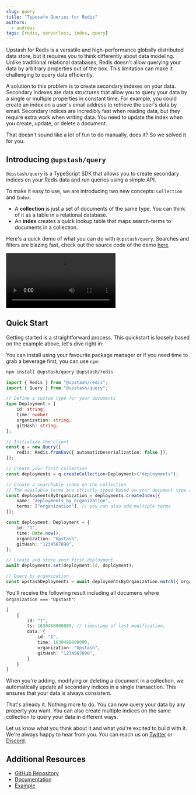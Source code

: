 ```yaml
---
slug: query
title: "Typesafe Queries for Redis" 
authors:
  - andreas
tags: [redis, serverless, index, query]
---
```



Upstash for Redis is a versatile and high-performance globally distributed data store, but it requires you to think differently about data modeling. Unlike traditional relational databases, Redis doesn't allow querying your data by arbitrary properties out of the box. This limitation can make it challenging to query data efficiently.

A solution to this problem is to create secondary indexes on your data. Secondary indexes are data structures that allow you to query your data by a single or multiple properties in constant time. For example, you could create an index on a user's email address to retrieve the user's data by email. Secondary indices are incredibly fast when reading data, but they require extra work when writing data. You need to update the index when you create, update, or delete a document.

That doesn't sound like a lot of fun to do manually, does it? So we solved it for you.


## Introducing `@upstash/query`


`@upstash/query` is a TypeScript SDK that allows you to create secondary indices on your Redis data and run queries using a simple API.



To make it easy to use, we are introducing two new concepts: `Collection` and `Index`.
- A **collection** is just a set of documents of the same type. You can think of it as a table in a relational database.
- An **index** creates a quick lookup table that maps search-terms to documents in a collection.



Here's a quick demo of what you can do with `@upstash/query`.
Searches and filters are blazing fast, check out the source code of the demo [here](https://github.com/upstash/examples/tree/main/examples/upstash-query).

<video controls>
  <source src="/blog/upstash-query/query-demo.mp4" type="video/mp4"/>
</video>




## Quick Start

Getting started is a straightforward process. This quickstart is loosely based on the example above, let's dive right in:


You can install using your favourite package manager or if you need time to grab a beverage first, you can use `npm`:
```bash
npm install @upstash/query @upstash/redis
```

```ts
import { Redis } from "@upstash/redis";
import { Query } from "@upstash/query";

// Define a custom type for your documents
type Deployment = {
    id: string;
    time: number
    organization: string;
    gitHash: string;
};

// Initialize the client
const q = new Query({
    redis: Redis.fromEnv({ automaticDeserialization: false }),
});

// Create your first collection
const deployments = q.createCollection<Deployment>("deployments");

// Create a searchable index on the collection
// The available terms are strictly typed based on your document type above
const deploymentsByOrganization = deployments.createIndex({
    name: "deployments_by_organization",
    terms: ["organization"], // you can also add multiple terms
});

const deployment: Deployment = {
    id: "1",
    time: Date.now(),
    organization: "Upstash",
    gitHash: "1234567890",
};

// Create and store your first deployment
await deployments.set(deployment.id, deployment);

// Query by organization
const upstashDeployments = await deploymentsByOrganization.match({ organization: "Upstash" });
```
You'll receive the following result including all documens where `organization === "Upstash"`:

```ts
[
    {
        id: "1",
        ts: 1630480000000, // timestamp of last modification,
        data: {
            id: "1",
            time: 1630480000000,
            organization: "Upstash",
            gitHash: "1234567890",
        }
    }
]

```

When you're adding, modifying or deleting a document in a collection, we automatically update all secondary indices in a single transaction. This ensures that your data is always consistent.


That's already it. Nothing more to do. You can now query your data by any property you want. You can also create multiple indices on the same collection to query your data in different ways.





Let us know what you think about it and what you're excited to build with it. We're always happy to hear from you. You can reach us on [Twitter](https://twitter.com/upstash) or [Discord](https://upstash.com/discord).


## Additional Resources

- [GitHub Repository](https://github.com/upstash/query)
- [Documentation](https://upstash.com/docs/oss/sdks/ts/query/overview)
- [Example](https://query.upstash.app/)
